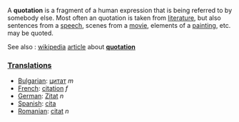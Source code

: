 A <b>quotation</b> is a fragment of a human expression that is being referred to by somebody else.  Most often an quotation is taken from [[literature]], but also sentences from a [[speech]], scenes from a [[movie]], elements of a [[painting]], etc. may be quoted.

See also : [[wikipedia]] [[article]] about '''[[w:quotation|quotation]]'''


===[[Translation]]s===

*[[Bulgarian]]: [[цитат]] ''m''
*[[French]]: [[citation]] ''f''
*[[German]]: [[Zitat]] ''n''
*[[Spanish]]: [[cita]]
*[[Romanian]]: [[citat]] ''n''